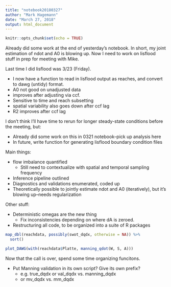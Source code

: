 ```yaml
---
title: "notebook20180327"
author: "Mark Hagemann"
date: "March 27, 2018"
output: html_document
---
```


```r
knitr::opts_chunk$set(echo = TRUE)
```


Already did some work at the end of yesterday's notebook. In short, my joint estimation of ndot and A0 is blowing up. Now I need to work on lisflood stuff in prep for meeting with Mike.

Last time I did lisflood was 3/23 (Friday).

- I now have a function to read in lisflood output as reaches, and convert to dawg (untidy) format.
- A0 not good on unadjusted data
- improves after adjusting via ccf.
- Sensitive to time and reach subsetting
- spatial variability also goes down after ccf lag
- R2 improves after ccf lag

I don't think I'll have time to rerun for longer steady-state conditions before the meeting, but:

- Already did some work on this in 0321 notebook--pick up analysis here
- In future, write function for generating lisflood boundary condition files


Main things:

- flow imbalance quantified
    - Still need to contextualize with spatial and temporal sampling frequency
- Inference pipeline outlined
- Diagnostics and validations enumerated, coded up
- Theoretically possible to jointly estimate ndot and A0 (iteratively), but it's blowing up--needs regularization

Other stuff:

- Deterministic omegas are the new thing
    - Fix inconsistencies depending on where dA is zeroed. 
- Restructuring all code, to be organized into a suite of R packages


```r
map_dbl(reachdata, possibly(swot_dqdx, otherwise = NA)) %>% 
  sort()

plot_DAWG(with(reachdata$Platte, manning_qdot(W, S, A)))
```


Now that the call is over, spend some time organizing funcitons. 


- Put Manning validation in its own script? Give its own prefix?
    - e.g. true_dqdx or val_dqdx vs. manning_dqdx
    - or mv_dqdx vs. mm_dqdx